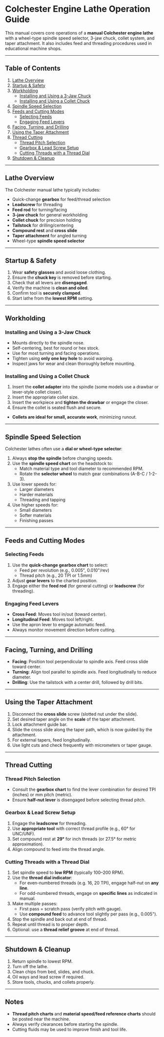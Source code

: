 # Colchester Engine Lathe Operation Guide

This manual covers core operations of a **manual Colchester engine lathe** with a wheel-type spindle speed selector, 3-jaw chuck, collet system, and taper attachment. It also includes feed and threading procedures used in educational machine shops.

---

## Table of Contents

1. [Lathe Overview](#lathe-overview)
2. [Startup & Safety](#startup--safety)
3. [Workholding](#workholding)
   - [Installing and Using a 3-Jaw Chuck](#installing-and-using-a-3-jaw-chuck)
   - [Installing and Using a Collet Chuck](#installing-and-using-a-collet-chuck)
4. [Spindle Speed Selection](#spindle-speed-selection)
5. [Feeds and Cutting Modes](#feeds-and-cutting-modes)
   - [Selecting Feeds](#selecting-feeds)
   - [Engaging Feed Levers](#engaging-feed-levers)
6. [Facing, Turning, and Drilling](#facing-turning-and-drilling)
7. [Using the Taper Attachment](#using-the-taper-attachment)
8. [Thread Cutting](#thread-cutting)
   - [Thread Pitch Selection](#thread-pitch-selection)
   - [Gearbox & Lead Screw Setup](#gearbox--lead-screw-setup)
   - [Cutting Threads with a Thread Dial](#cutting-threads-with-a-thread-dial)
9. [Shutdown & Cleanup](#shutdown--cleanup)

---

## Lathe Overview

The Colchester manual lathe typically includes:

- Quick-change **gearbox** for feed/thread selection
- **Leadscrew** for threading
- **Feed rod** for turning/facing
- **3-jaw chuck** for general workholding
- **Collet chuck** for precision holding
- **Tailstock** for drilling/centering
- **Compound rest** and **cross slide**
- **Taper attachment** for angled turning
- Wheel-type **spindle speed selector**

---

## Startup & Safety

1. Wear **safety glasses** and avoid loose clothing.
2. Ensure the **chuck key** is removed before starting.
3. Check that all levers are **disengaged**.
4. Verify the machine is **clean and oiled**.
5. Confirm tool is **securely clamped**.
6. Start lathe from the **lowest RPM** setting.

---

## Workholding

### Installing and Using a 3-Jaw Chuck

- Mounts directly to the spindle nose.
- Self-centering, best for round or hex stock.
- Use for most turning and facing operations.
- Tighten using **only one key hole** to avoid warping.
- Inspect jaws for wear and clean thoroughly before mounting.

### Installing and Using a Collet Chuck

1. Insert the **collet adapter** into the spindle (some models use a drawbar or lever-style collet closer).
2. Insert the appropriate collet size.
3. Insert the workpiece and **tighten the drawbar** or engage the closer.
4. Ensure the collet is seated flush and secure.
- **Collets are ideal for small, accurate work**, minimizing runout.

---

## Spindle Speed Selection

Colchester lathes often use a **dial or wheel-type selector**:

1. Always **stop the spindle** before changing speeds.
2. Use the **spindle speed chart** on the headstock to:
   - Match material type and tool diameter to recommended RPM.
   - Rotate the **selector wheel** to match gear combinations (A-B-C / 1-2-3).
3. Use lower speeds for:
   - Larger diameters
   - Harder materials
   - Threading and tapping
4. Use higher speeds for:
   - Small diameters
   - Softer materials
   - Finishing passes

---

## Feeds and Cutting Modes

### Selecting Feeds

1. Use the **quick-change gearbox chart** to select:
   - Feed per revolution (e.g., 0.005", 0.010"/rev)
   - Thread pitch (e.g., 20 TPI or 1.5mm)
2. Adjust **gear levers** to the charted position.
3. Engage either the **feed rod** (for general cutting) or **leadscrew** (for threading).

### Engaging Feed Levers

- **Cross Feed**: Moves tool in/out (toward center).
- **Longitudinal Feed**: Moves tool left/right.
- Use the apron lever to engage automatic feed.
- Always monitor movement direction before cutting.

---

## Facing, Turning, and Drilling

- **Facing**: Position tool perpendicular to spindle axis. Feed cross slide toward center.
- **Turning**: Align tool parallel to spindle axis. Feed longitudinally to reduce diameter.
- **Drilling**: Use the tailstock with a center drill, followed by drill bits.

---

## Using the Taper Attachment

1. Disconnect the **cross slide** screw (slotted nut under the slide).
2. Set desired taper angle on the **scale** of the taper attachment.
3. Lock attachment guide bar.
4. Slide the cross slide along the taper path, which is now guided by the attachment.
5. For external tapers, feed longitudinally.
6. Use light cuts and check frequently with micrometers or taper gauge.

---

## Thread Cutting

### Thread Pitch Selection

- Consult the **gearbox chart** to find the lever combination for desired TPI (inches) or mm pitch (metric).
- Ensure **half-nut lever** is disengaged before selecting thread pitch.

### Gearbox & Lead Screw Setup

1. Engage the **leadscrew** for threading.
2. Use **appropriate tool** with correct thread profile (e.g., 60° for UNC/UNF).
3. Set compound rest at **29°** for inch threads (or 27.5° for metric approximation).
4. Align compound to feed into the thread angle.

### Cutting Threads with a Thread Dial

1. Set spindle speed to **low RPM** (typically 100–200 RPM).
2. Use the **thread dial indicator**:
   - For even-numbered threads (e.g. 16, 20 TPI), engage half-nut on **any line**.
   - For odd-numbered threads, engage on **specific lines** as indicated in manual.
3. Make multiple passes:
   - First pass = scratch pass (verify pitch with gauge).
   - Use **compound feed** to advance tool slightly per pass (e.g., 0.005").
4. Stop the spindle and back out at end of thread.
5. Repeat until thread is to proper depth.
6. Optional: use a **thread relief groove** at end of thread.

---

## Shutdown & Cleanup

1. Return spindle to lowest RPM.
2. Turn off the lathe.
3. Clean chips from bed, slides, and chuck.
4. Oil ways and lead screw if required.
5. Store tools, chucks, and collets properly.

---

## Notes

- **Thread pitch charts** and **material speed/feed reference charts** should be posted near the machine.
- Always verify clearances before starting the spindle.
- Cutting fluids may be used to improve finish and tool life.
